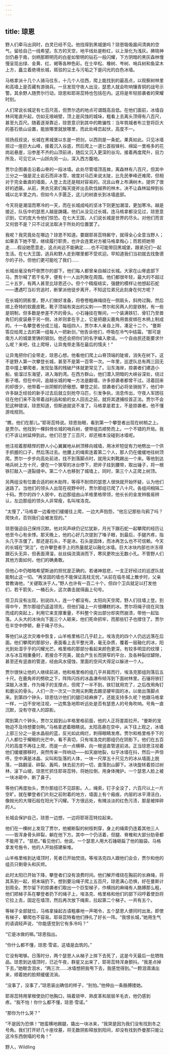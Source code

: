 ```yaml
---
---
---
```

title: 琼恩
---




野人们牵马出洞时，白灵已经不见。他找得到黑城堡吗？琼恩吸吸晨间清爽的空气，留给自己一线希望。东方的天空，地平线处是粉红，以上渐化为浅灰。拂晓神剑仍悬于南，剑柄那颗明亮的白星如黎明的钻石一般闪耀，下方阴暗的黑灰森林慢慢呈现出绿、金黄、红、褐等各种色彩。在士卒松、橡树、岑树、哨兵树和鱼梁木上方，矗立着绝境长城，斑驳的尘土与污垢之下是闪光的白色冰墙。

马格拿派十几个人骑马往东，十几个人往西，爬上能找到的最高点，以观察树林里和高墙上是否藏有游骑兵。一旦发现守夜人出没，瑟恩人就会吹响镶青铜的战号示警。其余野人随贾尔行动，琼恩和耶哥蕊特也包括在内。这将是年轻掠袭者的荣耀时刻。

人们常说长城足有七百尺高，但贾尔选的地点可谓既高且低。在他们面前，冰墙自林间笔直升起，仿如无垠峭壁，顶上是风蚀的城垛，粗看上去离头顶得有八百尺，甚至九百尺。随着逐渐靠近，琼恩意识到其中的欺骗性：当年筑城者布兰登将巨大的基石依山设置，能放哪里就放哪里，而此处峰峦起伏，高度不一。

班扬叔叔说，长城在黑城堡以东是一把剑，以西则是一条蛇。果真如此。只见冰墙掠过一座巨大山峰，接着沉入谷底，然后爬上一道匕首般锋利、绵延一里格多的花岗岩悬崖，沿参差不齐的山顶前进，随后又沉入更深的谷沟，接着再度爬升，目力所及，可见它从一山跃向另一山，深入西方腹地。

贾尔企图袭击沿着山脊的一段冰墙。此处尽管墙顶高耸，离森林有八百尺，但其中三分之一强是泥土岩石而非冰雪，坡度对马匹来说太陡，比先民拳峰还难爬，但相对于完全垂直的墙面，人登上去还是相对容易的。况且山脊上布满树木，提供了很好的遮蔽。从前，黑衣兄弟们每天提斧出去砍伐越界的林木，决不让森林延伸到长城以北半里之内，但如今人手匮乏，这儿的树直长到冰墙底部。

今天将是潮湿而寒冷的一天，而在长城成吨的坚冰下则更加潮湿，更加寒冷。越是接近，队伍中的瑟恩人越是踌躇。他们从没见过长城，连马格拿都没见过，琼恩意识到，它的庞大令他们惊恐。在七大王国，人们说长城是世界的尽头。对他们而言又何尝不是？只不过说法取决于所处的位置罢了。

我呢？我究竟处在哪边？琼恩不知道。要跟耶哥蕊特厮守，就得全心全意当野人；如果丢下她不管，继续履行职责，也许会连累对方被马格拿掏心；而若把她带走……假设她愿意走，这点尚远不能确定……也不可能带回黑城堡，跟弟兄们一起生活。在七大王国，逃兵和野人走到哪里都不受欢迎。早知道我们当初就去找詹德尔的子孙。但他们更可能吃了我们……

长城丝毫没有吓倒贾尔的部下。他们每人都曾亲自越过长城。大家在山脊底部下马，贾尔喊了若干名字，便有十一人出列聚在周围。他们都很年轻，最大的不超过二十五岁，有两人甚至比琼恩还小。但个个精瘦结实，强健的模样让他想起石蛇——遭遇叮当衫穷追时，断掌派他徒步离开，不知这位弟兄此刻身在何方呢？

在长城的阴影里，野人们做好准备，将卷卷粗麻绳绕在一侧肩头，斜挎过胸，然后绑上奇特的软鹿皮靴，靴子顶端有突出的尖刺——贾尔和另两人的是铁制，有一些是铜制，但多数是参差不齐的骨头。小石锤挂在臀间，一个装满铁钉、骨钉乃至兽角钉的皮袋悬于另一侧，冰斧则拿在手上，它是把磨尖鹿角用兽皮绑在木柄上制成的。十一名攀登者分成三组，每组四人，贾尔本人亲自上阵，凑足十二个。“曼斯答应给爬上去的第一组每人一把新剑，”他告诉他们，呼吸在冷气中结霜，“那可是南方人的城堡里铸的钢剑。他还会把你们的名字编入歌谣。一个自由民还能要求什么呢？来吧，往上爬呀，让异鬼带走落在最后的懦夫！”

让异鬼把你们全带走，琼恩心想。他看他们爬上山脊顶端的陡坡，消失在树下。这不是野人第一次攀登长城，甚至不是第一百零一次。一年里，巡逻队总有两三回无意中撞上攀爬者，发现坠落的残破尸体就更常见了。沿东海岸，掠袭者们建造小船，偷溜过东海望，进入海豹湾。在西方群山，他们潜入阴暗的大峡谷深处，绕过影子塔。但在中间，逾越长城的唯一方法是翻墙，许多掠袭者都曾干过。活着回来的却很少，他带着一丝阴郁的骄傲想。攀登之前，掠袭者们必将坐骑抛下，他们中许多缺乏经验的新手过去后就立刻抢夺马匹，引发争执，消息传出，守夜人军团往往在他们来不及带着战利品和偷的女人回去之前，就将其逮捕绞首正法。贾尔不会犯这种错误，琼恩知道，但斯迪就说不准了。马格拿是君主，不是掠袭者。他不懂游戏规则。

“瞧，他们在那儿。”耶哥蕊特说。琼恩抬眼，看到第一个攀登者出现在树梢之上。是贾尔。他找到一棵斜倚长城的哨兵树，便带组员顺势而上。一个不错的开局。我们不该让树延伸到此。他们已登了三百尺，却还根本没碰到冰墙呢。

他注视着那精悍的野人小心翼翼地从树顶移向城墙，用冰斧短促有力地劈出一个供手抓握的口子，然后荡过去。他腰上的绳索连着第二个人，那人仍在缓缓地往树顶爬。贾尔一步步向高处前进，找不到落脚点时，就用尖刺靴踢出一个来。等他到达哨兵树上方十尺，便在一个狭窄的冰台停下，把斧子挂到腰带，取出锤子，将一根铁钉敲入一道裂缝中。第二个人也移到了城墙上，同时，第三个人正爬上树顶。

另两组没有位置合适的树木助阵，等得不耐烦的瑟恩人很快就开始怀疑，认为他们迷路了。当他们的领头人出现在视野中时，贾尔那组已爬了八十尺。各组间相隔二十码。贾尔的四个人居中，右边那组由山羊格里格带领，他长长的金发辫极易辨认，左边那组的领头人非常瘦，名叫埃洛克。

“太慢了，”马格拿一边看他们缓缓往上爬，一边大声抱怨，“他忘记那些乌鸦了吗？爬快点，否则我们会被发现的。”

琼恩强迫自己保持沉默。他对风声峡仍记忆犹新，月光下跟石蛇一起攀爬的经历让他至今心有余悸。那天晚上，他的心好几次提到了嗓子眼，到最后，手腿齐疼，指头几乎冻僵了。那还是石头，不是冰。石头是固体，而冰再怎么也不可信赖。今天的长城在“哭泣”，也许攀登者手上的热量就足以融化冰墙。巨大冰块内部也许冻得跟石头无异，但表面滑溜，丝丝绢流滴淌而下，寒风更吹出无数小孔。不管野人们其他方面如何，他们的确勇敢。

但他心中仍暗暗希望斯迪的担忧是正确的。若诸神慈悲，一支正好经过的巡逻队就能制止这一切。“再坚固的墙也不能保证高枕无忧，”从前在临冬城上散步时，父亲曾教诲他，“关键取决于人。”野人也许有一百二十个，但四个卫兵就足以打发他们，若干箭矢，一桶石头，这次袭击就得画上句号。

但卫兵没有出现，别说四人，连一个都没有。太阳向天空爬，野人们往墙上登。到得中午，贾尔那组仍遥遥领先，但他们碰上一片很糟糕的冰。贾尔将绳子绕在风蚀而成的突起上，利用它来支撑重量，不料整个突出部分却突然崩溃，带他一起坠落。人头大的冰块向下面三个人砸来，他们死命抓牢，而那些钉子也撑住了。贾尔在半空中停顿，悬于绳子尽头。

等他们从这次灾难中恢复，山羊格里格已几乎赶上。埃洛克的四个人仍远远落在后面。他们攀爬的那部分，表面看上去平整光滑，毫无杂质，覆着一层融化的冰，阳光到处湿乎乎的闪耀光芒。格里格的那部分看起来颜色更深，有较多明显的纹理；冰与冰互相重叠时，若接合不完美，就会产生长而狭窄的平台，及各种裂纹罅隙，甚至还有竖直的管道，经由风水侵蚀，里面的空间大得足以躲进一个人。

贾尔很快让他的人继续前进，他和格里格的组几乎并肩而行，埃洛克那组则落后五十尺。在鹿角斧的劈砍之下，阵阵闪烁的冰晶瀑布倾泻到下面树林里。石锤将铁钉深敲入冰里，作为绳子的支撑点，但爬了一半不到，铁钉就用完了，之后改用角钉和磨尖的骨头。人们一次一次又一次用尖刺靴去踢坚硬牢固的冰，以凿出落脚点来。到第四个钟头，琼恩估计他们的腿已经麻痹了。还能支持多久呢？他跟马格拿一样，一边不安地注视，一边焦急地聆听远处是否有瑟恩人的号角吹响。号角一直沉默，没有守夜人的踪影。

爬到第六个钟头，贾尔又超到山羊格里格前面，他的人正将差距拉开。“曼斯的宠物迫不及待想要剑咧。”马格拿遮着眼睛说。太阳高悬在空中，从下往上观之，冰墙上部三分之一是水晶般的蓝，反光如此绚烂，刺得眼睛发疼。贾尔和格里格手下的八人都位于耀眼的光芒中，看不真切，只有埃洛克的那组仍在阴影下。他们在五百尺的高度不再往上爬，而是一点一点横移，向一根竖直管道前进。正当琼恩注视着他们缓缓挪移时，突然传来一阵响动——如天崩地裂，似乎冰墙在抖，然后一声惊呼。空中满是冰晶、尖叫和坠落的人体，一块一尺厚五十尺见方的冰从墙面上脱落，一路翻滚、碎裂、轰鸣，抹去前方的一切，直落到山脚下。冰块旋转着掠过树林，滚下山坡。琼恩忙抓住耶哥蕊特，将她拉倒，用身体掩护。一个瑟恩人脸上被一块冰砸中，断了鼻子。

等他们再度抬头，贾尔那组已不见踪影。人，绳索，钉子全没了，六百尺以上一片空旷。就在攀登者们片刻之前附着的地方，墙面上有个瘢痕，内层的冰平滑洁白，像抛光的大理石般在阳光下闪耀。下方很远处，有摊淡淡的红色污渍，那是被摔碎的人。

长城会保护自己，琼恩一边想，一边将耶哥蕊特拉起来。

他们在一棵树上发现了贾尔，他被断裂的树枝刺穿，身上的绳索仍连着其他三人——皆浑身骨头碎裂，躺在他下方。其中一个仍活着，但腿、脊椎和大部分肋骨都不能用了。“慈悲。”看见他们，他说。一个瑟恩人用大石锤砸扁了他的脑袋。马格拿发号施令，他的人开始搭建柴堆。

山羊格里格到达墙顶时，死者已开始焚烧。等埃洛克四人跟他们会合，贾尔和他的组员只剩骨头和灰烬。

此时太阳已开始下降，攀登者们没有浪费时间。他们解开缠绕在胸前的长麻绳，将其系到一起，把末端扔下。想到要沿绳子爬上五百尺，琼恩满心恐惧，好在曼斯计划周全。贾尔留下的掠袭者们取出一个巨型梯子，作横挡的麻绳有人胳膊那么粗，他们把梯子系在攀登者扔下的绳子上，埃洛克、格里格和他们的部下闷哼着使劲将它拉上去，固定在墙顶，然后再次放下绳索，拉起第二个梯子。一共有五个。

等梯子全部就位，马格拿操起古语粗暴地一声喝令，五个瑟恩人便同时出发。即使有梯子，攀爬也不容易。耶哥蕊特看他们挣扎了好长一阵。“我恨长城，”她用生气的语调轻声说，“你能感觉到它有多冷吗？”

“它是冰做的嘛。”琼恩指出。

“你什么都不懂，琼恩·雪诺，这墙是血筑的。”

它没有喝够。日落时分，两个瑟恩人从梯子上摔下去死了，这是今天最后一批牺牲品。琼恩到达墙顶时，已近午夜，群星又出来了，耶哥蕊特浑身颤抖。“我差点掉下去，”她眼含泪水，“两三次……冰墙想把我甩下去，我感觉得到。”一颗泪滴涌出来，顺着她的脸颊缓缓流淌。

“没事了，没事了，”琼恩装出确信的样子，“别怕。”他伸出一条胳膊搂她。

耶哥蕊特用掌根使劲打他胸口，隔着锁甲、熟皮革和层层羊毛衣，他仍感到疼。“我不怕！你什么都不懂，琼恩·雪诺。”

“那你为什么哭？”

“不是因为恐惧！”她蛮横地踢腿，撬出一块冰来，“我哭是因为我们没有找到冬之号角。我们打开好几十座坟墓，将无数阴影释放到阳间，却没有找到乔曼那只能让这冷东西倒塌的号角！”

野人，Wildling